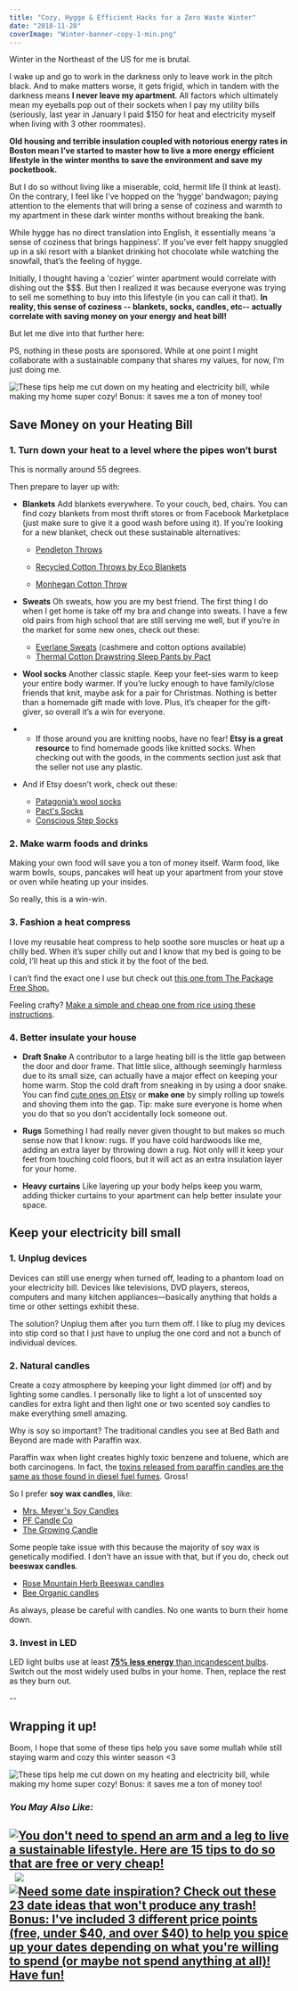 ```yaml
---
title: "Cozy, Hygge & Efficient Hacks for a Zero Waste Winter"
date: "2018-11-28"
coverImage: "Winter-banner-copy-1-min.png"
---
```


Winter in the Northeast of the US for me is brutal.

I wake up and go to work in the darkness only to leave work in the pitch black. And to make matters worse, it gets frigid, which in tandem with the darkness means **I never leave my apartment**. All factors which ultimately mean my eyeballs pop out of their sockets when I pay my utility bills (seriously, last year in January I paid $150 for heat and electricity myself when living with 3 other roommates).

**Old housing and terrible insulation coupled with notorious energy rates in Boston mean I’ve started to master how to live a more energy efficient lifestyle in the winter months to save the environment and save my pocketbook.**

But I do so without living like a miserable, cold, hermit life (I think at least). On the contrary, I feel like I’ve hopped on the ‘hygge’ bandwagon; paying attention to the elements that will bring a sense of coziness and warmth to my apartment in these dark winter months without breaking the bank.

While hygge has no direct translation into English, it essentially means ‘a sense of coziness that brings happiness’. If you’ve ever felt happy snuggled up in a ski resort with a blanket drinking hot chocolate while watching the snowfall, that’s the feeling of hygge.

Initially, I thought having a 'cozier' winter apartment would correlate with dishing out the $$$. But then I realized it was because everyone was trying to sell me something to buy into this lifestyle (in you can call it that). **In reality, this sense of coziness -- blankets, socks, candles, etc-- actually correlate with saving money on your energy and heat bill!**

But let me dive into that further here:

PS, nothing in these posts are sponsored. While at one point I might collaborate with a sustainable company that shares my values, for now, I’m just doing me.

![These tips help me cut down on my heating and electricity bill, while making my home super cozy! Bonus: it saves me a ton of money too!](images/Winter-banner-copy-1-min-1024x690.png)

## Save Money on your Heating Bill

### 1\. Turn down your heat to a level where the pipes won’t burst

This is normally around 55 degrees.

Then prepare to layer up with:

- **Blankets** Add blankets everywhere. To your couch, bed, chairs. You can find cozy blankets from most thrift stores or from Facebook Marketplace (just make sure to give it a good wash before using it). If you’re looking for a new blanket, check out these sustainable alternatives:
    
    - [Pendleton Throws](https://www.pendleton-usa.com/product/yakima-camp-throw-72266.html?dwvar_72266_color=1431&cgid=blankets-throws#start=2&cgid=blankets-throws)
    
    - [Recycled Cotton Throws by Eco Blankets](https://www.in2green.com/collections/eco-throws)
    
    - [Monhegan Cotton Throw](http://www.brahmsmount.com/throws/cotton-herringbone-throw.html?swatch=158&gclid=CjwKEAjw1_KwBRDEz_WvncL4jGwSJAAEym0dlytVdV2qzI1YBuMGFwe68tdk3YfMJPAuuiIGIfraORoCdiLw_wcB)

- **Sweats** Oh sweats, how you are my best friend. The first thing I do when I get home is take off my bra and change into sweats. I have a few old pairs from high school that are still serving me well, but if you’re in the market for some new ones, check out these:
    - [Everlane Sweats](https://www.everlane.com/collections/womens-bottoms?style=Sweatpants+) (cashmere and cotton options available)
    - [Thermal Cotton Drawstring Sleep Pants by Pact](https://wearpact.com/women/collection/holidays-2018/thermal%20drawstring%20sleep%20pant?id=wa1-wtp-pol)

- **Wool socks** Another classic staple. Keep your feet-sies warm to keep your entire body warmer. If you’re lucky enough to have family/close friends that knit, maybe ask for a pair for Christmas. Nothing is better than a homemade gift made with love. Plus, it’s cheaper for the gift-giver, so overall it’s a win for everyone.

- - If those around you are knitting noobs, have no fear! **Etsy is a great resource** to find homemade goods like knitted socks. When checking out with the goods, in the comments section just ask that the seller not use any plastic.

- And if Etsy doesn’t work, check out these:
    - [Patagonia’s wool socks](https://www.patagonia.com/search/?q=socks&lang=en_US)
    - [Pact's Socks](https://wearpact.com/women/underwear/socks)
    - [Conscious Step Socks](https://consciousstep.com/)

### 2\. Make warm foods and drinks

Making your own food will save you a ton of money itself. Warm food, like warm bowls, soups, pancakes will heat up your apartment from your stove or oven while heating up your insides.

So really, this is a win-win.

### 3\. Fashion a heat compress

I love my reusable heat compress to help soothe sore muscles or heat up a chilly bed. When it’s super chilly out and I know that my bed is going to be cold, I’ll heat up this and stick it by the foot of the bed.

I can’t find the exact one I use but check out [this one from The Package Free Shop.](https://packagefreeshop.com/products/large-herbal-heating-coolingpad)

Feeling crafty? [Make a simple and cheap one from rice using these instructions](https://wellnessmama.com/24601/reusable-rice-heat-packs/).

### 4\. Better insulate your house

- **Draft Snake** A contributor to a large heating bill is the little gap between the door and door frame. That little slice, although seemingly harmless due to its small size, can actually have a major effect on keeping your home warm. Stop the cold draft from sneaking in by using a door snake. You can find [cute ones on Etsy](https://www.etsy.com/listing/612085347/long-draft-stopper-28-to-44-upholstery?ga_order=most_relevant&ga_search_type=all&ga_view_type=gallery&ga_search_query=draft+snake&ref=sc_gallery-1-1&plkey=3e35f212ae19de45cdab28a786740e3b7d144e39%3A612085347&cas=1) or **make one** by simply rolling up towels and shoving them into the gap. Tip: make sure everyone is home when you do that so you don’t accidentally lock someone out.

- **Rugs** Something I had really never given thought to but makes so much sense now that I know: rugs. If you have cold hardwoods like me, adding an extra layer by throwing down a rug. Not only will it keep your feet from touching cold floors, but it will act as an extra insulation layer for your home.

- **Heavy curtains** Like layering up your body helps keep you warm, adding thicker curtains to your apartment can help better insulate your space.
    

## Keep your electricity bill small

### 1\. Unplug devices

Devices can still use energy when turned off, leading to a phantom load on your electricity bill. Devices like televisions, DVD players, stereos, computers and many kitchen appliances—basically anything that holds a time or other settings exhibit these.

The solution? Unplug them after you turn them off. I like to plug my devices into stip cord so that I just have to unplug the one cord and not a bunch of individual devices.

### 2\. Natural candles

Create a cozy atmosphere by keeping your light dimmed (or off) and by lighting some candles. I personally like to light a lot of unscented soy candles for extra light and then light one or two scented soy candles to make everything smell amazing.

Why is soy so important? The traditional candles you see at Bed Bath and Beyond are made with Paraffin wax.

Paraffin wax when light creates highly toxic benzene and toluene, which are both carcinogens. In fact, the [toxins released from paraffin candles are the same as those found in diesel fuel fumes](https://wellnessmama.com/22656/dont-use-scented-candles/). Gross!

So I prefer **soy wax candles**, like:

- [Mrs. Meyer's Soy Candles](https://www.amazon.com/gp/product/B01MG29NPS/ref=as_li_tf_tl?ie=UTF8&tag=rodalesorganiclife-20&linkCode=xm2&camp=1789&creative=9325&creativeASIN=B01MG29NPS&ascsubtag=%5BASIN%7CB01MG29NPS%5Bnid%7C129876%5Bvid%7C531021%5Bbrand%7CROL%5Butm%7C)
- [PF Candle Co](https://pfcandleco.com/pages/about) 
- [The Growing Candle](https://www.thegrowingcandle.com/collections/frontpage)

Some people take issue with this because the majority of soy wax is genetically modified. I don’t have an issue with that, but if you do, check out **beeswax candles**.

- [Rose Mountain Herb Beeswax candles](https://www.mountainroseherbs.com/catalog/aromatherapy/natural-candles)
- [Bee Organic candles](https://www.beeorganic.net/pillar-medium.html)

As always, please be careful with candles. No one wants to burn their home down.

### 3\. Invest in LED

LED light bulbs use at least [**75% less energy** than incandescent bulbs](https://www.energy.gov/energysaver/save-electricity-and-fuel/lighting-choices-save-you-money/led-lighting). Switch out the most widely used bulbs in your home. Then, replace the rest as they burn out.

\--

## Wrapping it up!

Boom, I hope that some of these tips help you save some mullah while still staying warm and cozy this winter season <3

![These tips help me cut down on my heating and electricity bill, while making my home super cozy! Bonus: it saves me a ton of money too!](images/Cozy-Pin-1-min.jpg)

### _You May Also Like:_

## [![You don't need to spend an arm and a leg to live a sustainable lifestyle. Here are 15 tips to do so that are free or very cheap!](images/15-Cheap-Ways-to-Live-More-Sustainably-min.jpg)](https://pforwords.com/cheap-ways-live-sustainably/)  [![](images/gift-pin-min.jpg)](https://pforwords.com/15-zero-waste-gift-ideas-at-3-price-points/)   [![Need some date inspiration? Check out these 23 date ideas that won't produce any trash! Bonus: I've included 3 different price points (free, under $40, and over $40) to help you spice up your dates depending on what you're willing to spend (or maybe not spend anything at all)! Have fun!](images/date-pin-min-1.jpg)](https://pforwords.com/23-zero-waste-date-ideas/)
